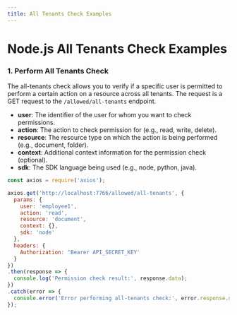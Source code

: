 ```yaml
---
title: All Tenants Check Examples
---
```


# Node.js All Tenants Check Examples

### 1. Perform All Tenants Check

The all-tenants check allows you to verify if a specific user is permitted to perform a certain action on a resource across all tenants. The request is a GET request to the `/allowed/all-tenants` endpoint.

- **user**: The identifier of the user for whom you want to check permissions.
- **action**: The action to check permission for (e.g., read, write, delete).
- **resource**: The resource type on which the action is being performed (e.g., document, folder).
- **context**: Additional context information for the permission check (optional).
- **sdk**: The SDK language being used (e.g., node, python, java).

```javascript
const axios = require('axios');

axios.get('http://localhost:7766/allowed/all-tenants', {
  params: {
    user: 'employee1',
    action: 'read',
    resource: 'document',
    context: {},
    sdk: 'node'
  },
  headers: {
    Authorization: 'Bearer API_SECRET_KEY'
  }
})
.then(response => {
  console.log('Permission check result:', response.data);
})
.catch(error => {
  console.error('Error performing all-tenants check:', error.response.data);
});
